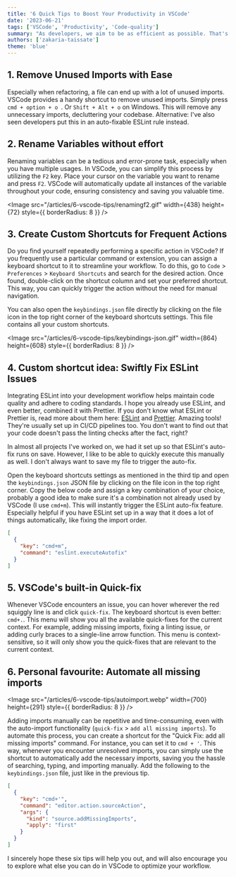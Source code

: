 ```yaml
---
title: '6 Quick Tips to Boost Your Productivity in VSCode'
date: '2023-06-21'
tags: ['VSCode', 'Productivity', 'Code-quality']
summary: "As developers, we aim to be as efficient as possible. That's why we will explore six tips to boost your productivity in Visual Studio Code (VSCode). These tips will help you save time and reduce the need for excessive clicking. Let's dive in!"
authors: ['zakaria-taissate']
theme: 'blue'
---
```


## 1. Remove Unused Imports with Ease

Especially when refactoring, a file can end up with a lot of unused imports. VSCode provides a handy shortcut to remove unused imports. Simply press `cmd + option + o `. Or `Shift + Alt + o` on Windows. This will remove any unnecessary imports, decluttering your codebase. Alternative: I've also seen developers put this in an auto-fixable ESLint rule instead.

## 2. Rename Variables without effort

Renaming variables can be a tedious and error-prone task, especially when you have multiple usages. In VSCode, you can simplify this process by utilizing the `F2` key. Place your cursor on the variable you want to rename and press `F2`. VSCode will automatically update all instances of the variable throughout your code, ensuring consistency and saving you valuable time.

<Image
  src="/articles/6-vscode-tips/renamingf2.gif"
  width={438}
  height={72}
  style={{ borderRadius: 8 }}
/>

## 3. Create Custom Shortcuts for Frequent Actions

Do you find yourself repeatedly performing a specific action in VSCode? If you frequently use a particular command or extension, you can assign a keyboard shortcut to it to streamline your workflow. To do this, go to `Code` > `Preferences` > `Keyboard Shortcuts` and search for the desired action. Once found, double-click on the shortcut column and set your preferred shortcut. This way, you can quickly trigger the action without the need for manual navigation.

You can also open the `keybindings.json` file directly by clicking on the file icon in the top right corner of the keyboard shortcuts settings. This file contains all your custom shortcuts.

<Image
  src="/articles/6-vscode-tips/keybindings-json.gif"
  width={864}
  height={608}
  style={{ borderRadius: 8 }}
/>

## 4. Custom shortcut idea: Swiftly Fix ESLint Issues

Integrating ESLint into your development workflow helps maintain code quality and adhere to coding standards. I hope you already use ESLint, and even better, combined it with Prettier. If you don't know what ESLint or Prettier is, read more about them here: [ESLint](https://eslint.org/) and [Prettier](https://prettier.io/). Amazing tools! They're usually set up in CI/CD pipelines too. You don't want to find out that your code doesn't pass the linting checks after the fact, right?

In almost all projects I've worked on, we had it set up so that ESLint's auto-fix runs on save. However, I like to be able to quickly execute this manually as well. I don't always want to save my file to trigger the auto-fix.

Open the keyboard shortcuts settings as mentioned in the third tip and open the `keybindings.json` JSON file by clicking on the file icon in the top right corner. Copy the below code and assign a key combination of your choice, probably a good idea to make sure it's a combination not already used by VSCode (I use `cmd+m`). This will instantly trigger the ESLint auto-fix feature. Especially helpful if you have ESLint set up in a way that it does a lot of things automatically, like fixing the import order.

```json
[
  {
    "key": "cmd+m",
    "command": "eslint.executeAutofix"
  }
]
```

## 5. VSCode's built-in Quick-fix

Whenever VSCode encounters an issue, you can hover wherever the red squiggly line is and click `quick-fix`. The keyboard shortcut is even better: `cmd+.`. This menu will show you all the available quick-fixes for the current context. For example, adding missing imports, fixing a linting issue, or adding curly braces to a single-line arrow function. This menu is context-sensitive, so it will only show you the quick-fixes that are relevant to the current context.

## 6. Personal favourite: Automate all missing imports

<Image
  src="/articles/6-vscode-tips/autoimport.webp"
  width={700}
  height={291}
  style={{ borderRadius: 8 }}
/>

Adding imports manually can be repetitive and time-consuming,
even with the auto-import functionality (`quick-fix` > `add all missing imports`).
To automate this process, you can create a shortcut for the "Quick Fix: add all missing
imports" command. For instance, you can set it to `cmd + '`. This way, whenever you
encounter unresolved imports, you can simply use the shortcut to automatically
add the necessary imports, saving you the hassle of searching, typing, and importing
manually. Add the following to the `keybindings.json` file, just like in the previous
tip.

```json
[
  {
    "key": "cmd+'",
    "command": "editor.action.sourceAction",
    "args": {
      "kind": "source.addMissingImports",
      "apply": "first"
    }
  }
]
```

I sincerely hope these six tips will help you out, and will also encourage you to explore what else you can do in VSCode to optimize your workflow.
